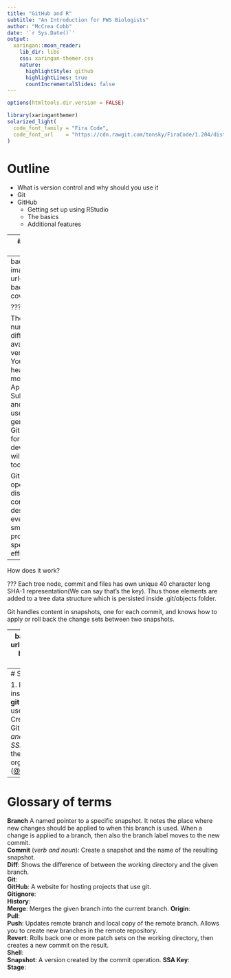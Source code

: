 ```yaml
---
title: "GitHub and R"
subtitle: "An Introduction for FWS Biologists"  
author: "McCrea Cobb"
date: '`r Sys.Date()`'
output:
  xaringan::moon_reader:
    lib_dir: libs
    css: xaringan-themer.css
    nature:
      highlightStyle: github
      highlightLines: true
      countIncrementalSlides: false
---
```


```r
options(htmltools.dir.version = FALSE)
```

```r
library(xaringanthemer)
solarized_light(
  code_font_family = "Fira Code",
  code_font_url    = "https://cdn.rawgit.com/tonsky/FiraCode/1.204/distr/fira_code.css"
)
```


# Outline

- What is version control and why should you use it
- Git
- GitHub
    * Getting set up using RStudio
    * The basics
    * Additional features


---
# Why version control?

???

For straightforward coding project, there is a single person and two points: start and end. However, when the project increases in complexity, there can be other steps in the process, such as bug fixes, feature requests, and reverts (opps!). With many points in the development timeline, it can be really useful to have control over the versions along the development path and the development history overall. 


---
background-image: url(images/git.png)
background-size: cover

???

There are a number of different software available to do version control. You might have heard of a few, most notable are Apache Subversion (SVN) and Git. Because R users have generally adopted Git (and GitHub) for package development, we will focus on Git today.

Git is a free and open source distributed version control system designed to handle everything from small to very large projects with speed and efficiency.

---
How does it work?


???
Each tree node, commit and files has own unique 40 character long SHA-1 representation(We can say that’s the key). Thus those elements are added to a tree data structure which is persisted inside .git/objects folder.

Git handles content in snapshots, one for each commit, and knows how to apply or roll back the change sets between two snapshots.


---
background-image: url(images/github.jpg)
background-size: cover


---
# Steps

1. Download ([link](https://git-scm.com/download/win)) and install (requires admin) **git** 
2. Create a **GitHub** user account ([link](https://github.com/join))
3. Create an **SSH key** in GitHub (*Settings/SSH and GPG keys/New SSH key*)
4. Ask to join the FWS GitHub organization ([@USFWS](https://github.com/USFWS))
5. 


---
# Glossary of terms

**Branch** A named pointer to a specific snapshot. It notes the place where new changes should be applied to when this branch is used. When a change is applied to a branch, then also the branch label moves to the new commit.  
**Commit** (*verb and noun*): Create a snapshot and the name of the resulting snapshot.  
**Diff**: Shows the difference of between the working directory and the given branch.  
**Git**:  
**GitHub**: A website for hosting projects that use git.  
**Gitignore**:  
**History**:  
**Merge**:  Merges the given branch into the current branch.
**Origin**:  
**Pull**:  
**Push**: Updates remote branch and local copy of the remote branch. Allows you to create new branches in the remote repository.    
**Revert**:  Rolls back one or more patch sets on the working directory, then creates a new commit on the result.  
**Shell**:  
**Snapshot**: A version created by the commit operation.
**SSA Key**:  
**Stage**:   
  
